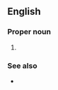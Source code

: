 ==English==

===Proper noun===
{{en-proper noun}}

# {{lb|en|military|US}} {{initialism of|en|{{w|Uniform Code of Military Justice}}}}

===See also===
* {{pedialite}}